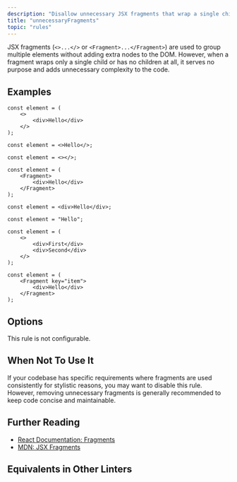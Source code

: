 ```yaml
---
description: "Disallow unnecessary JSX fragments that wrap a single child or have no children."
title: "unnecessaryFragments"
topic: "rules"
---
```



<RuleSummary plugin="jsx" rule="unnecessaryFragments" />

JSX fragments (`<>...</>` or `<Fragment>...</Fragment>`) are used to group multiple elements without adding extra nodes to the DOM.
However, when a fragment wraps only a single child or has no children at all, it serves no purpose and adds unnecessary complexity to the code.

## Examples

<Tabs>
<TabItem label="❌ Incorrect">

```tsx
const element = (
	<>
		<div>Hello</div>
	</>
);
```

```tsx
const element = <>Hello</>;
```

```tsx
const element = <></>;
```

```tsx
const element = (
	<Fragment>
		<div>Hello</div>
	</Fragment>
);
```

</TabItem>
<TabItem label="✅ Correct">

```tsx
const element = <div>Hello</div>;
```

```tsx
const element = "Hello";
```

```tsx
const element = (
	<>
		<div>First</div>
		<div>Second</div>
	</>
);
```

```tsx
const element = (
	<Fragment key="item">
		<div>Hello</div>
	</Fragment>
);
```

</TabItem>
</Tabs>

## Options

This rule is not configurable.

## When Not To Use It

If your codebase has specific requirements where fragments are used consistently for stylistic reasons, you may want to disable this rule.
However, removing unnecessary fragments is generally recommended to keep code concise and maintainable.

## Further Reading

- [React Documentation: Fragments](https://react.dev/reference/react/Fragment)
- [MDN: JSX Fragments](https://developer.mozilla.org/en-US/docs/Web/JavaScript/Reference/Operators/Object_initializer#spread_in_object_literals)

## Equivalents in Other Linters

<RuleEquivalents pluginId="jsx" ruleId="unnecessaryFragments" />
